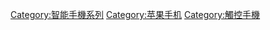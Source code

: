 {{lowercase}}
{{Catmore}}
{{Commonscat|IPhone}}

[[Category:智能手機系列|Category:智能手機系列]]
[[Category:苹果手机|Category:苹果手机]]
[[Category:觸控手機|Category:觸控手機]]